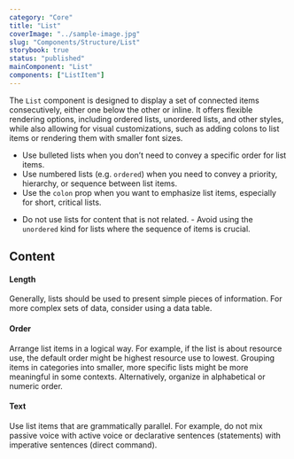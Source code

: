 ```yaml
---
category: "Core"
title: "List"
coverImage: "../sample-image.jpg"
slug: "Components/Structure/List"
storybook: true
status: "published"
mainComponent: "List"
components: ["ListItem"]
---
```


The `List` component is designed to display a set of connected items consecutively, either one below the other or inline. It offers flexible rendering options, including ordered lists, unordered lists, and other styles, while also allowing for visual customizations, such as adding colons to list items or rendering them with smaller font sizes.

<DoUse>

- Use bulleted lists when you don’t need to convey a specific order for list
  items.
- Use numbered lists (e.g. `ordered`) when you need to convey a
  priority, hierarchy, or sequence between list items.
- Use the `colon` prop
  when you want to emphasize list items, especially for short, critical lists.

</DoUse>

<DoNotUse>

- Do not use lists for content that is not related. - Avoid using the
  `unordered` kind for lists where the sequence of items is crucial.

</DoNotUse>

## Content

#### Length

Generally, lists should be used to present simple pieces of information. For more complex sets of data, consider using a data table.

#### Order

Arrange list items in a logical way. For example, if the list is about resource use, the default order might be highest resource use to lowest. Grouping items in categories into smaller, more specific lists might be more meaningful in some contexts. Alternatively, organize in alphabetical or numeric order.

#### Text

Use list items that are grammatically parallel. For example, do not mix passive voice with active voice or declarative sentences (statements) with imperative sentences (direct command).
